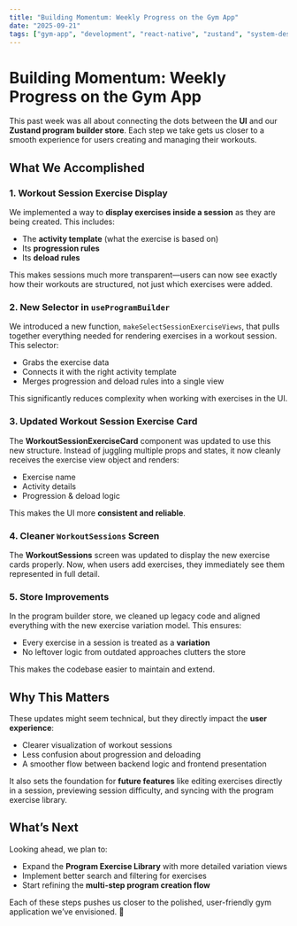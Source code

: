 ```yaml
---
title: "Building Momentum: Weekly Progress on the Gym App"
date: "2025-09-21"
tags: ["gym-app", "development", "react-native", "zustand", "system-design"]
---
```


# Building Momentum: Weekly Progress on the Gym App

This past week was all about connecting the dots between the **UI** and our **Zustand program builder store**. Each step we take gets us closer to a smooth experience for users creating and managing their workouts.

## What We Accomplished

### 1. Workout Session Exercise Display

We implemented a way to **display exercises inside a session** as they are being created. This includes:

- The **activity template** (what the exercise is based on)
- Its **progression rules**
- Its **deload rules**

This makes sessions much more transparent—users can now see exactly how their workouts are structured, not just which exercises were added.

### 2. New Selector in `useProgramBuilder`

We introduced a new function, `makeSelectSessionExerciseViews`, that pulls together everything needed for rendering exercises in a workout session. This selector:

- Grabs the exercise data
- Connects it with the right activity template
- Merges progression and deload rules into a single view

This significantly reduces complexity when working with exercises in the UI.

### 3. Updated Workout Session Exercise Card

The **WorkoutSessionExerciseCard** component was updated to use this new structure. Instead of juggling multiple props and states, it now cleanly receives the exercise view object and renders:

- Exercise name
- Activity details
- Progression & deload logic

This makes the UI more **consistent and reliable**.

### 4. Cleaner `WorkoutSessions` Screen

The **WorkoutSessions** screen was updated to display the new exercise cards properly. Now, when users add exercises, they immediately see them represented in full detail.

### 5. Store Improvements

In the program builder store, we cleaned up legacy code and aligned everything with the new exercise variation model. This ensures:

- Every exercise in a session is treated as a **variation**
- No leftover logic from outdated approaches clutters the store

This makes the codebase easier to maintain and extend.

## Why This Matters

These updates might seem technical, but they directly impact the **user experience**:

- Clearer visualization of workout sessions
- Less confusion about progression and deloading
- A smoother flow between backend logic and frontend presentation

It also sets the foundation for **future features** like editing exercises directly in a session, previewing session difficulty, and syncing with the program exercise library.

## What’s Next

Looking ahead, we plan to:

- Expand the **Program Exercise Library** with more detailed variation views
- Implement better search and filtering for exercises
- Start refining the **multi-step program creation flow**

Each of these steps pushes us closer to the polished, user-friendly gym application we’ve envisioned. 🚀
